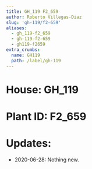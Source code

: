 ```yaml
---
title: GH_119 F2_659
author: Roberto Villegas-Diaz
slug: 'gh-119/f2-659'
aliases:
  - gh_119-f2_659
  - gh-119-f2-659
  - gh119-f2659
extra_crumbs:
  name: GH119
  path: /label/gh-119
---
```


# **House**: GH_119
# **Plant ID**: F2_659
# **Updates**: 
 - 2020-06-28: Nothing new.
